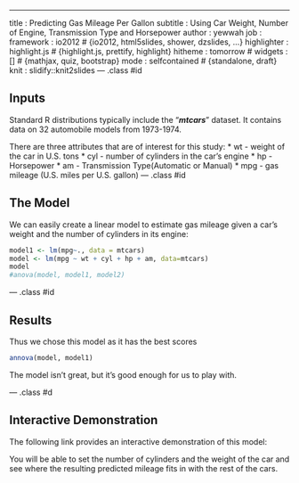 ---
title       : Predicting Gas Mileage Per Gallon
subtitle    : Using Car Weight, Number of Engine, Transmission Type and Horsepower
author      : yewwah
job         : 
framework   : io2012        # {io2012, html5slides, shower, dzslides, ...}
highlighter : highlight.js  # {highlight.js, prettify, highlight}
hitheme     : tomorrow      # 
widgets     : []            # {mathjax, quiz, bootstrap}
mode        : selfcontained # {standalone, draft}
knit        : slidify::knit2slides
--- .class #id

## Inputs
Standard R distributions typically include the "***mtcars***" dataset. It contains data on 32 automobile models from 1973-1974.
<p>
There are three attributes that are of interest for this study:
* wt - weight of the car in U.S. tons
* cyl - number of cylinders in the car's engine
* hp - Horsepower
* am - Transmission Type(Automatic or Manual)
* mpg - gas mileage (U.S. miles per U.S. gallon)
--- .class #id 

## The Model

We can easily create a linear model to estimate gas mileage given
a car's weight and the number of cylinders in its engine:

```r
model1 <- lm(mpg~., data = mtcars)
model <- lm(mpg ~ wt + cyl + hp + am, data=mtcars)
model
#anova(model, model1, model2)
```

--- .class #id 

## Results

Thus we chose this model as it has the best scores

```r
annova(model, model1)
```
The model isn't great, but it's good enough for us to play with.

--- .class #d

## Interactive Demonstration

The following link provides an interactive demonstration of this model:    
   
You will be able to set the number of cylinders and the weight of
the car and see where the resulting predicted mileage fits in with
the rest of the cars.


